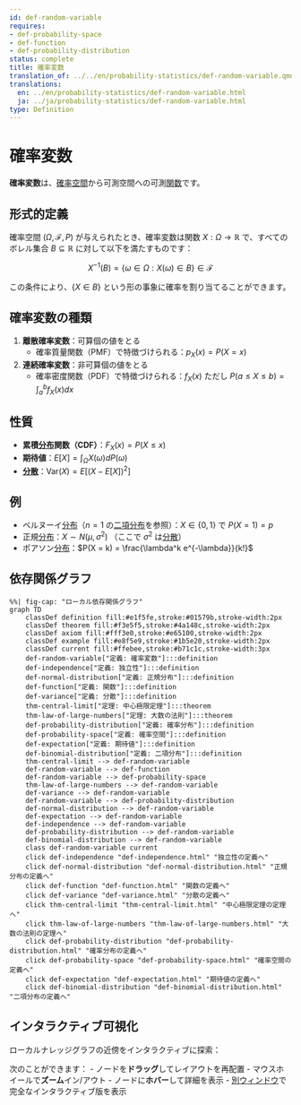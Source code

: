 ```yaml
---
id: def-random-variable
requires:
- def-probability-space
- def-function
- def-probability-distribution
status: complete
title: 確率変数
translation_of: ../../en/probability-statistics/def-random-variable.qmd
translations:
  en: ../en/probability-statistics/def-random-variable.html
  ja: ../ja/probability-statistics/def-random-variable.html
type: Definition
---
```


# 確率変数 {#def-random-variable}

**確率変数**は、[確率空間](def-probability-space.qmd)から可測空間への可測[関数](../logic-set-theory/def-function.qmd)です。

## 形式的定義

確率空間 $(\Omega, \mathcal{F}, P)$ が与えられたとき、確率変数は関数 $X: \Omega \to \mathbb{R}$ で、すべてのボレル集合 $B \subseteq \mathbb{R}$ に対して以下を満たすものです：

$$X^{-1}(B) = \{\omega \in \Omega : X(\omega) \in B\} \in \mathcal{F}$$

この条件により、$\{X \in B\}$ という形の事象に確率を割り当てることができます。

## 確率変数の種類

1. **離散確率変数**：可算個の値をとる
   - 確率質量関数（PMF）で特徴づけられる：$p_X(x) = P(X = x)$

2. **連続確率変数**：非可算個の値をとる
   - 確率密度関数（PDF）で特徴づけられる：$f_X(x)$ ただし $P(a \leq X \leq b) = \int_a^b f_X(x) dx$

## 性質

- **累積[分布](def-probability-distribution.qmd)関数（CDF）**：$F_X(x) = P(X \leq x)$
- **期待値**：$E[X] = \int_{\Omega} X(\omega) dP(\omega)$
- **[分散](def-variance.qmd)**：$\text{Var}(X) = E[(X - E[X])^2]$

## 例

- ベルヌーイ[分布](def-probability-distribution.qmd)（$n=1$ の[二項分布](def-binomial-distribution.qmd)を参照）：$X \in \{0, 1\}$ で $P(X = 1) = p$
- 正規[分布](def-probability-distribution.qmd)：$X \sim N(\mu, \sigma^2)$ （ここで $\sigma^2$ は[分散](def-variance.qmd)）
- ポアソン[分布](def-probability-distribution.qmd)：$P(X = k) = \frac{\lambda^k e^{-\lambda}}{k!}$

## 依存関係グラフ

```mermaid
%%| fig-cap: "ローカル依存関係グラフ"
graph TD
    classDef definition fill:#e1f5fe,stroke:#01579b,stroke-width:2px
    classDef theorem fill:#f3e5f5,stroke:#4a148c,stroke-width:2px
    classDef axiom fill:#fff3e0,stroke:#e65100,stroke-width:2px
    classDef example fill:#e8f5e9,stroke:#1b5e20,stroke-width:2px
    classDef current fill:#ffebee,stroke:#b71c1c,stroke-width:3px
    def-random-variable["定義: 確率変数"]:::definition
    def-independence["定義: 独立性"]:::definition
    def-normal-distribution["定義: 正規分布"]:::definition
    def-function["定義: 関数"]:::definition
    def-variance["定義: 分散"]:::definition
    thm-central-limit["定理: 中心極限定理"]:::theorem
    thm-law-of-large-numbers["定理: 大数の法則"]:::theorem
    def-probability-distribution["定義: 確率分布"]:::definition
    def-probability-space["定義: 確率空間"]:::definition
    def-expectation["定義: 期待値"]:::definition
    def-binomial-distribution["定義: 二項分布"]:::definition
    thm-central-limit --> def-random-variable
    def-random-variable --> def-function
    def-random-variable --> def-probability-space
    thm-law-of-large-numbers --> def-random-variable
    def-variance --> def-random-variable
    def-random-variable --> def-probability-distribution
    def-normal-distribution --> def-random-variable
    def-expectation --> def-random-variable
    def-independence --> def-random-variable
    def-probability-distribution --> def-random-variable
    def-binomial-distribution --> def-random-variable
    class def-random-variable current
    click def-independence "def-independence.html" "独立性の定義へ"
    click def-normal-distribution "def-normal-distribution.html" "正規分布の定義へ"
    click def-function "def-function.html" "関数の定義へ"
    click def-variance "def-variance.html" "分散の定義へ"
    click thm-central-limit "thm-central-limit.html" "中心極限定理の定理へ"
    click thm-law-of-large-numbers "thm-law-of-large-numbers.html" "大数の法則の定理へ"
    click def-probability-distribution "def-probability-distribution.html" "確率分布の定義へ"
    click def-probability-space "def-probability-space.html" "確率空間の定義へ"
    click def-expectation "def-expectation.html" "期待値の定義へ"
    click def-binomial-distribution "def-binomial-distribution.html" "二項分布の定義へ"
```

## インタラクティブ可視化

ローカルナレッジグラフの近傍をインタラクティブに探索：

::: {.graph-viz data-id="def-random-variable" data-width="700" data-height="500"}
:::

次のことができます：
- ノードを**ドラッグ**してレイアウトを再配置
- マウスホイールで**ズーム**イン/アウト
- ノードに**ホバー**して詳細を表示
- [別ウィンドウ](../../output/interactive/ja/def-random-variable.html){target="_blank"}で完全なインタラクティブ版を表示
